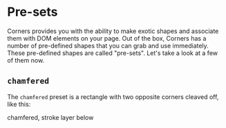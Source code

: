 

# Pre-sets

Corners provides you with the ability to make exotic shapes and associate them with DOM elements on your page. Out of the box, Corners has a number of pre-defined shapes that you can grab and use immediately. These pre-defined shapes are called "pre-sets". Let's take a look at a few of them now.

## `chamfered`

The `chamfered` preset is a rectangle with two opposite corners cleaved off, like this:

<ChamferedDivWithStroke>chamfered, stroke layer below</ChamferedDivWithStroke>

<ChamferedDivWithStrokeCode />
